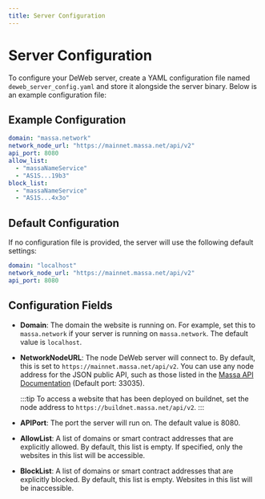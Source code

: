 ```yaml
---
title: Server Configuration
---
```


# Server Configuration

To configure your DeWeb server, create a YAML configuration file named `deweb_server_config.yaml`
and store it alongside the server binary. Below is an example configuration file:

## Example Configuration

```yaml
domain: "massa.network"
network_node_url: "https://mainnet.massa.net/api/v2"
api_port: 8080
allow_list:
  - "massaNameService"
  - "AS1S...19b3"
block_list:
  - "massaNameService"
  - "AS1S...4x3o"
```

## Default Configuration

If no configuration file is provided, the server will use the following default settings:

```yaml
domain: "localhost"
network_node_url: "https://mainnet.massa.net/api/v2"
api_port: 8080
```

## Configuration Fields

- **Domain**: The domain the website is running on.
  For example, set this to `massa.network` if your server is running on `massa.network`.
  The default value is `localhost`.

- **NetworkNodeURL**: The node DeWeb server will connect to. By default, this is set to `https://mainnet.massa.net/api/v2`.
  You can use any node address for the JSON public API,
  such as those listed in the [Massa API Documentation](https://docs.massa.net/docs/build/api/jsonrpc) (Default port: 33035).

  :::tip
  To access a website that has been deployed on buildnet,
  set the node address to `https://buildnet.massa.net/api/v2`.
  :::

- **APIPort**: The port the server will run on. The default value is 8080.

- **AllowList**: A list of domains or smart contract addresses that are explicitly allowed.
  By default, this list is empty. If specified, only the websites in this list will be accessible.

- **BlockList**: A list of domains or smart contract addresses that are explicitly blocked.
  By default, this list is empty. Websites in this list will be inaccessible.
